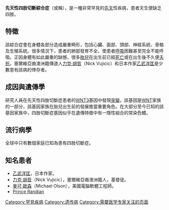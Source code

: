 {{expert|time=2010-08-25T17:55:25+00:00|subject=医学}}
{{unreferenced|time=2010-08-25T17:55:25+00:00}}
{{medical}}
{{Infobox_Disease
|Name = Tetra-amelia syndrome
|Image =
|Caption =
|DiseasesDB = 34469
|ICD10 =
|ICD9 =
|ICDO =
|OMIM = 273395
|MedlinePlus =
|eMedicineSubj =
|eMedicineTopic =
|MeshID =
}}
'''先天性四肢切斷綜合症'''（{{lang|en|Tetra-amelia syndrome}}或稱{{lang|en|Autosomal recessive tetraamelia}}），是一種非常罕見的[[先天|先天]]性疾病，患者天生便缺乏四肢。

==特徵==
該綜合症會在身體各部分造成嚴重畸形，包括心臟、面部、頭部、神經系統、骨骼及生殖系統。很多情況下，患者的肺部發育不全，使患者[[呼吸|呼吸]]困難甚至完全不能呼吸。正因身體有如此嚴重的缺憾，很多[[胎兒|胎兒]]在出生前已經[[死亡|死亡]]或在出生後不久便[[夭折|夭折]]。塞爾維亞裔澳洲籍傳道人[[尼克·武伊契奇|力克·胡哲]]（Nick Vujicic）和日本作家[[乙武洋匡|乙武洋匡]]是少數患有該病的倖存者。

==成因與遺傳學==
研究人員在先天性四肢切斷症患者的[[WNT3|WNT3]]基因中發現[[突變|突變]]。該基因是[[WNT|WNT]]家族的一部分，該基因家族在胎兒出生前的發展擔當重要角色。在大部分至今已知的該基因家族中，四肢切斷症基因似乎在遺傳特徵中有一隱性組合的常染色體。

==流行病學==
全球中只有數個家庭已知為患有四肢切斷症。

==知名患者==
*[[乙武洋匡|乙武洋匡]]，日本作家。
*[[力克·胡哲|力克·胡哲]]（Nick Vujicic），塞爾維亞裔澳洲籍人，基督徒。
*[[麥可·歐森|麥可·歐森]]（Michael Olson），美國電腦軟體工程師。
*[[Prince_Randian|Prince Randian]]

[[Category:罕見疾病|Category:罕見疾病]]
[[Category:遗传病|Category:遗传病]]
[[Category:需要医学专家关注的页面|Category:需要医学专家关注的页面]]